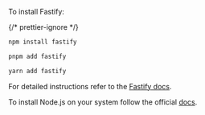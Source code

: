 
To install Fastify:

{/* prettier-ignore */}
<SelectableContent client:load syncKey="packageManager" frameworkSwitcher>
<div slot="npm" slotIdx="1">

```sh
npm install fastify
```

</div>
<div slot="pnpm" slotIdx="2">

```sh
pnpm add fastify
```

</div>
<div slot="yarn" slotIdx="3">

```sh
yarn add fastify
```

</div>
</SelectableContent>

For detailed instructions refer to the [Fastify docs](https://fastify.dev/docs/latest/Guides/Getting-Started/).

To install Node.js on your system follow the official [docs](https://nodejs.org/en/download/package-manager).
